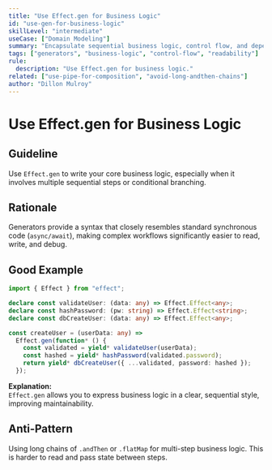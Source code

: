```yaml
---
title: "Use Effect.gen for Business Logic"
id: "use-gen-for-business-logic"
skillLevel: "intermediate"
useCase: ["Domain Modeling"]
summary: "Encapsulate sequential business logic, control flow, and dependency access within Effect.gen for improved readability and maintainability."
tags: ["generators", "business-logic", "control-flow", "readability"]
rule:
  description: "Use Effect.gen for business logic."
related: ["use-pipe-for-composition", "avoid-long-andthen-chains"]
author: "Dillon Mulroy"
---
```


# Use Effect.gen for Business Logic

## Guideline

Use `Effect.gen` to write your core business logic, especially when it involves
multiple sequential steps or conditional branching.

## Rationale

Generators provide a syntax that closely resembles standard synchronous code
(`async/await`), making complex workflows significantly easier to read, write,
and debug.

## Good Example

```typescript
import { Effect } from "effect";

declare const validateUser: (data: any) => Effect.Effect<any>;
declare const hashPassword: (pw: string) => Effect.Effect<string>;
declare const dbCreateUser: (data: any) => Effect.Effect<any>;

const createUser = (userData: any) =>
  Effect.gen(function* () {
    const validated = yield* validateUser(userData);
    const hashed = yield* hashPassword(validated.password);
    return yield* dbCreateUser({ ...validated, password: hashed });
  });
```

**Explanation:**  
`Effect.gen` allows you to express business logic in a clear, sequential style,
improving maintainability.

## Anti-Pattern

Using long chains of `.andThen` or `.flatMap` for multi-step business logic.
This is harder to read and pass state between steps.
